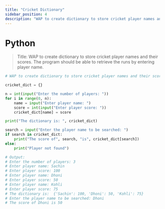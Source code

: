 ```yaml
---
title: "Cricket Dictionary"
sidebar_position: 4
description: "WAP to create dictionary to store cricket player names and their scores. The program should be able to retrieve the runs by entering player name."
---
```



# <Heading name="banner" description="Cricket Dictionary">Python</Heading>

> Title: WAP to create dictionary to store cricket player names and their scores. The program should be able to retrieve the runs by entering player name.

```python
# WAP to create dictionary to store cricket player names and their scores. The program should be able to retrieve the runs by entering player name.

cricket_dict = {}

n = int(input("Enter the number of players: "))
for i in range(0, n):
    name = input("Enter player name: ")
    score = int(input("Enter player score: "))
    cricket_dict[name] = score

print("The dictionary is: ", cricket_dict)

search = input("Enter the player name to be searched: ")
if search in cricket_dict:
    print("The score of", search, "is", cricket_dict[search])
else:
    print("Player not found")

# Output:
# Enter the number of players: 3
# Enter player name: Sachin
# Enter player score: 100
# Enter player name: Dhoni
# Enter player score: 50
# Enter player name: Kohli
# Enter player score: 75
# The dictionary is:  {'Sachin': 100, 'Dhoni': 50, 'Kohli': 75}
# Enter the player name to be searched: Dhoni
# The score of Dhoni is 50



```
